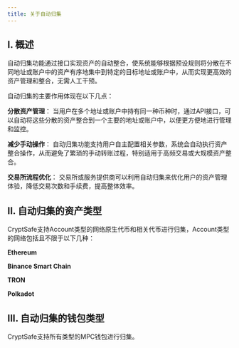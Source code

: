 ---
title: 关于自动归集
---

## I. 概述

自动归集功能通过接口实现资产的自动整合，使系统能够根据预设规则将分散在不同地址或账户中的资产有序地集中到特定的目标地址或账户中，从而实现更高效的资产管理和整合，无需人工干预。

自动归集的主要作用体现在以下几点：

**分散资产管理**： 当用户在多个地址或账户中持有同一种币种时，通过API接口，可以自动将这些分散的资产整合到一个主要的地址或账户中，以便更方便地进行管理和监控。

**减少手动操作**： 自动归集功能支持用户自主配置相关参数，系统会自动执行资产整合操作，从而避免了繁琐的手动转账过程，特别适用于高频交易或大规模资产整合。

**交易所流程优化**： 交易所或服务提供商可以利用自动归集来优化用户的资产管理体验，降低交易次数和手续费，提高整体效率。


## II. 自动归集的资产类型

CryptSafe支持Account类型的网络原生代币和相关代币进行归集，Account类型的网络包括且不限于以下几种：

**Ethereum**

**Binance Smart Chain**

**TRON**

**Polkadot**




## III. 自动归集的钱包类型

CryptSafe支持所有类型的MPC钱包进行归集。